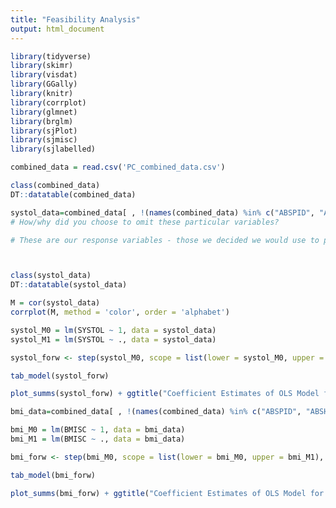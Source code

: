 ```yaml
---
title: "Feasibility Analysis"
output: html_document
---
```



```r
library(tidyverse)
library(skimr)
library(visdat)
library(GGally)
library(knitr)
library(corrplot)
library(glmnet)
library(brglm)
library(sjPlot)
library(sjmisc)
library(sjlabelled)
```

```r
combined_data = read.csv('PC_combined_data.csv')
```

```r
class(combined_data)
DT::datatable(combined_data)
```

```r
systol_data=combined_data[ , !(names(combined_data) %in% c("ABSPID", "ABSHID", "BMISC", "HCHOLBC", "CHOLRESB", "CHOLNTR", "HDLCHREB", "LDLNTR", "LDLRESB", "DIASTOL", "HSUGBC", "BMR", "EIBMR1", "EIBMR2"))]
# How/why did you choose to omit these particular variables?

# These are our response variables - those we decided we would use to predict cardiovascular health with. If I don't remove them, they'd become predictor variables in the linear models I use later on. 



class(systol_data)
DT::datatable(systol_data)
```

```r
M = cor(systol_data)
corrplot(M, method = 'color', order = 'alphabet') 
```


```r
systol_M0 = lm(SYSTOL ~ 1, data = systol_data)
systol_M1 = lm(SYSTOL ~ ., data = systol_data)
```

```r
systol_forw <- step(systol_M0, scope = list(lower = systol_M0, upper = systol_M1), direction = "forward", k = 2, trace = 0)

tab_model(systol_forw)
```

```r
plot_summs(systol_forw) + ggtitle("Coefficient Estimates of OLS Model for Systolic Blood Pressure") + ylab("Predictor Variable") + xlab("Coefficient Estimate") + theme_gray(base_size = 10) 
```

```r
bmi_data=combined_data[ , !(names(combined_data) %in% c("ABSPID", "ABSHID", "SYSTOL", "HCHOLBC", "CHOLRESB", "CHOLNTR", "HDLCHREB", "LDLNTR", "LDLRESB", "DIASTOL", "HSUGBC", "BMR", "EIBMR1", "EIBMR2"))]
```

```r
bmi_M0 = lm(BMISC ~ 1, data = bmi_data)
bmi_M1 = lm(BMISC ~ ., data = bmi_data)
```

```r
bmi_forw <- step(bmi_M0, scope = list(lower = bmi_M0, upper = bmi_M1), direction = "forward", k = 2, trace = 0)

tab_model(bmi_forw)
```

```r
plot_summs(bmi_forw) + ggtitle("Coefficient Estimates of OLS Model for BMI") + ylab("Predictor Variable") + xlab("Coefficient Estimate")       + theme_gray(base_size = 10)
```

